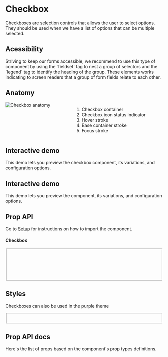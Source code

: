 

<Meta title="Components/Checkbox" />

<div class="docs-title">
  <div>
    <h1 class="docs-title__text">Checkbox</h1>
  </div>
</div>

<div class="docs-content">
  <p>Checkboxes are selection controls that allows the user to select options.
  They should be used when we have a list of options that can be multiple selected.
  </p>

  <h2>Acessibility</h2>
  <p>Striving to keep our forms accessible, we recommend to use this type of component by using the `fieldset` tag to nest a group of selectors and the `legend` tag to identify the heading of the group. These elements works indicating to screen readers that a group of form fields relate to each other.</p>

  <h2>Anatomy</h2>
  <div class="columns">
      <div class="column">
          <img src="docs/checkbox/checkbox-anatomy.png" alt="Checkbox anatomy"/>
      </div>
      <div class="column">
          <ol>
            <li>Checkbox container</li>
            <li>Checkbox icon status indicator</li>
            <li>Hover stroke</li>
            <li>Base container stroke</li>
            <li>Focus stroke</li>
          </ol>
      </div>
  </div>

  <h2>Interactive demo</h2>
  <p>This demo lets you preview the checkbox component, its variations, and configuration options.</p>

<h2>Interactive demo</h2>
<p>This demo lets you preview the component, its variations, and configuration options.</p>
<CheckboxPlayground />

<h2>Prop API</h2>
<p>Go to <a href="/?path=/docs/getting-started-setup-confetti--page">Setup</a> for instructions on how to import the component.  </p>
<ArgsTable of={Checkbox} />

#### Checkbox

<Canvas>
  <Story name="Checkbox">
    <Fragment>
        <fieldset>
          <Checkbox id="checkbox-1" label="Idle" name="checkbox" defaultChecked />
          <br />
          <Checkbox id="checkbox-2" label="Indeterminate" name="checkbox" indeterminate defaultChecked />
          <br />
          <Checkbox id="checkbox-3" label="Disabled Checked" name="checkbox" checked disabled/>
          <br />
          <Checkbox id="checkbox-4" label="Disabled Idle" name="checkbox" disabled />
          <br />
          <Checkbox id="checkbox-5" label="AriaDisabled Checked" name="checkbox" checked ariaDisabled/>
          <br />
          <Checkbox id="checkbox-6" label="AriaDisabled Idle" name="checkbox" ariaDisabled />
        </fieldset>
    </Fragment>
  </Story>
</Canvas>

<h2>Styles</h2>
<p>Checkboxes can also be used in the purple theme</p>

<Canvas>
  <Story name="Styles">
  <Fragment>
    <fieldset>
      <Checkbox className='lab-checkbox--purple' id="checkbox-5" label="Idle" name="checkbox2" />
      <br />
      <Checkbox className='lab-checkbox--purple' id="checkbox-6" label="Indeterminate" name="checkbox2" indeterminate />
    </fieldset>
  </Fragment>
  </Story>
</Canvas>

<h2>Prop API docs</h2>
<p>Here's the list of props based on the component's prop types definitions.</p>

<ArgsTable of={Checkbox} />

</div>

